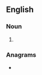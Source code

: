 ==English==

===Noun===
{{head|en|noun plural form}}

# {{plural of|erster|nodot=1|lang=en}}

===Anagrams===
* {{anagrams|en|resters|sterres}}